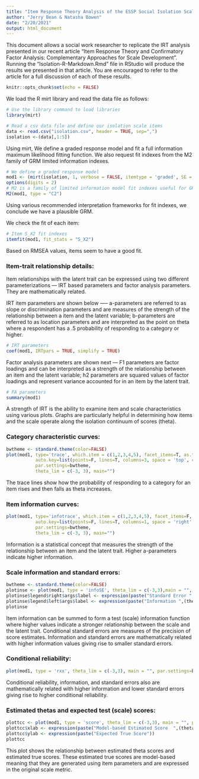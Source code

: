 ---
title: "Item Response Theory Analysis of the ESSP Social Isolation Scale"
author: "Jerry Bean & Natasha Bowen"
date: "2/20/2021"
output: html_document
---
This document allows a social work  researcher to replicate the IRT analysis presented in our recent article "Item Response Theory and Confirmatory Factor Analysis: Complementary Approaches for Scale Development". Running the "Isolation-R-Markdown.Rmd" file in RStudio will produce the results we presented in that article. You are encouraged to refer to the article for a full discussion of each of these results.

```{r setup, include=FALSE}
knitr::opts_chunk$set(echo = FALSE)
```

We load the R mirt library and read the data file as follows:

```{r, load data and library, echo=TRUE, message=FALSE, warning=FALSE}
# Use the library command to load libraries
library(mirt)
```

```{r echo=TRUE}
# Read a csv data file and define our isolation scale items
data <- read.csv("isolation.csv", header = TRUE, sep=",")
isolation <-(data[,1:5])
```

Using mirt, We define a graded response model and fit a full information maximum likelihood fitting function. We also request fit indexes from the M2 family of GRM limited information indexes. 

```{r model, echo = TRUE}
# We define a graded response model 
mod1 <- (mirt(isolation, 1, verbose = FALSE, itemtype = 'graded', SE = TRUE))
options(digits = 2)
# M2 is a family of limited information model fit indexes useful for GRMs
M2(mod1, type = "C2") 
```

Using various recommended interpretation frameworks for fit indexes, we conclude we have a plausible GRM.

We check the fit of each item:

```{r, echo=TRUE}
# Item S_X2 fit indexes 
itemfit(mod1, fit_stats = "S_X2")
```

Based on RMSEA values, items seem to have a good fit.

### Item-trait relationship details:

Item relationships with the latent trait can be expressed using two different parameterizations --- IRT based parameters and factor analysis parameters. They are mathematically related.

IRT item parameters are shown below —-- a-parameters are referred to as slope or discrimination parameters and are measures of the strength of the relationship between a item and the latent variable; b-parameters are
referred to as location parameters and are interpreted as the point on theta where a respondent has a .5 
probability of responding to a category or higher. 

```{r IRT parameters, echo=TRUE}
# IRT parameters
coef(mod1, IRTpars = TRUE, simplify = TRUE)
```

Factor analysis parameters are shown next --- F1 parameters are factor loadings and can be interpreted as a strength of the relationship between an item and the latent variable; h2 parameters are squared values of factor loadings and represent variance accounted for in an item by the latent trait.

```{r FA parameters, echo=TRUE}
# FA parameters
summary(mod1)
```

\newpage

A strength of IRT is the ability to examine item and scale characteristics using various plots. Graphs are particularly helpful in determining how items and the scale operate along the isolation continuum of scores (theta).

### Category characteristic curves:

```{r, echo=TRUE}
bwtheme <- standard.theme(color=FALSE)
plot(mod1, type='trace', which.item = c(1,2,3,4,5), facet_items=T, as.table = TRUE,
           auto.key=list(points=F, lines=T, columns=3, space = 'top', cex = .8),
           par.settings=bwtheme,
           theta_lim = c(-3, 3), main="")
```

The trace lines show how the probability of responding to a category for an item rises and then falls as theta increases.

\newpage

### Item information curves:

```{r, echo=TRUE}
plot(mod1, type='infotrace', which.item = c(1,2,3,4,5), facet_items=F, as.table = TRUE,
           auto.key=list(points=F, lines=T, columns=1, space = 'right', cex = .8), 
           par.settings=bwtheme,
           theta_lim = c(-3, 3), main="")
```

Information is a statistical concept that measures the strength of the relationship between an item and the latent trait. Higher a-parameters indicate higher information.

\newpage

### Scale information and standard errors:

```{r, echo=TRUE}
bwtheme <- standard.theme(color=FALSE)
plotinse <- plot(mod1, type = 'infoSE', theta_lim = c(-3,3),main = "", par.settings=bwtheme)
plotinse$legend$right$args$label <- expression(paste("Standard Error ",(theta)))
plotinse$legend$left$args$label <- expression(paste("Information ",(theta)))
plotinse
```

Item information can be summed to form a test (scale) information function where higher values indicate a stronger relationship between the scale and the latent trait. Conditional standard errors are measures of the 
precision of score estimates. Information and standard errors are mathematically related with higher
information values giving rise to smaller standard errors.

\newpage

### Conditional reliability:

```{r, echo=TRUE}
plot(mod1, type = 'rxx', theta_lim = c(-3,3), main = "", par.settings=bwtheme)
```

Conditional reliability, information, and standard errors also are mathematically related with higher
information and lower standard errors giving rise to higher conditional reliability.

\newpage

### Estimated thetas and expected test (scale) scores:

```{r, echo=TRUE}
plottcc <- plot(mod1, type = 'score', theta_lim = c(-3,3), main = "", par.settings=bwtheme)
plottcc$xlab <- expression(paste("Model-based Estimated Score  ",(theta),))
plottcc$ylab <- expression(paste("Expected True Score"))
plottcc
```

This plot shows the relationship between estimated theta scores and estimated true scores. These estimated true scores are model-based meaning that they are generated using item parameters and are expressed in the original scale metric.